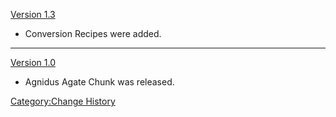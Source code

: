 [[Version 1.3]]
*Conversion Recipes were added.
----
[[Version 1.0]]
*Agnidus Agate Chunk was released.
<noinclude>[[Category:Change History]]</noinclude>